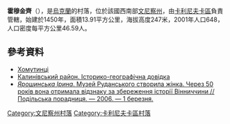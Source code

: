 {{coord|49|32|18|N|28|26|4|E|scale:30000|display=title}}

'''霍穆金齊'''（{{lang-uk|Хомутинці}}），是[[烏克蘭|烏克蘭]]的村落，位於該國西南部[[文尼察州|文尼察州]]，由[[卡利尼夫卡區|卡利尼夫卡區]]負責管轄，始建於1450年，面積13.91平方公里，海拔高度247米，2001年人口648，人口密度每平方公里46.59人。

==參考資料==
* [http://w1.c1.rada.gov.ua/pls/z7502/A005?rdat1=27.07.2013&rf7571=1960 Хомутинці]{{dead link|date=2018年5月 |bot=InternetArchiveBot |fix-attempted=yes }}
* [https://web.archive.org/web/20080124113031/http://www.vin.gov.ua/web/vinoda.nsf/web_alldocs/DocM8HQ4 Калинівський район. Історико-географічна довідка]
* [https://web.archive.org/web/20130620102506/http://www.33channel.vinnitsa.com/r06-05-03.php ''Ярошинська Ірина''. Музей Руданського створила жінка. Через 50 років вона отримала відзнаку за збереження історії Вінниччини // Подільська порадниця. — 2006. — 1 березня.]

[[Category:文尼察州村落|Category:文尼察州村落]]
[[Category:卡利尼夫卡區村落|Category:卡利尼夫卡區村落]]


{{Vinnytsia-geo-stub}}